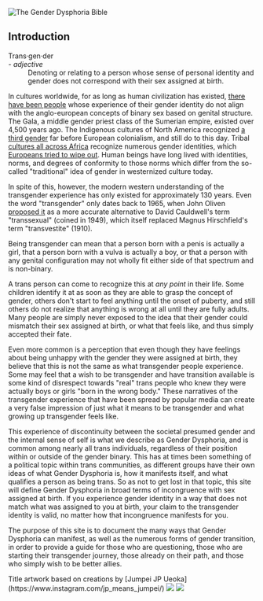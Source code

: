 
<Meta
  title="The Gender Dysphoria Bible"
  linkTitle="Introduction"
  description="A dive into the multitude of ways that gender dysphoria manifests and what it means to be transgender."
  url="/en/"
/>

<Disclaimer />

<Image
  src="/en/titlecard.png"
  srcSizes="(max-width: 800px) 100vw, (max-width: 1000px) 70vw, 767px"
  alt="The Gender Dysphoria Bible"
  titlecard
/>

## Introduction

<Gutter>
  <Define>
    <dt>Trans·gen·der</dt> - <em>adjective</em>
    <dd>Denoting or relating to a person whose sense of personal identity and gender does not correspond with their sex assigned at birth.</dd>
  </Define>
</Gutter>

In cultures worldwide, for as long as human civilization has existed, [there have been people](https://en.wikipedia.org/wiki/Transgender_history) whose experience of their gender identity do not align with the anglo-european concepts of binary sex based on genital structure. The Gala, a middle gender priest class of the Sumerian empire, existed over 4,500 years ago. The Indigenous cultures of North America recognized [a third gender](https://en.wikipedia.org/wiki/Third_gender) far before European colonialism, and still do to this day. Tribal [cultures all across Africa](https://medium.com/@janelane_62637/the-splendor-of-gender-non-conformity-in-africa-f894ff5706e1) recognize numerous gender identities, which [Europeans tried to wipe out](https://daily.jstor.org/the-deviant-african-genders-that-colonialism-condemned/). Human beings have long lived with identities, norms, and degrees of conformity to those norms which differ from the so-called "traditional" idea of gender in westernized culture today.

In spite of this, however, the modern western understanding of the transgender experience has only existed for approximately 130 years. Even the word "transgender" only dates back to 1965, when John Oliven [proposed it](https://www.google.com/books/edition/Sexual_Hygiene_and_Pathology/jP2_DAEACAAJ?hl=en) as a more accurate alternative to David Cauldwell's term "transsexual" (coined in 1949), which itself replaced Magnus Hirschfield's term "transvestite" (1910).

Being transgender can mean that a person born with a penis is actually a girl, that a person born with a vulva is actually a boy, or that a person with any genital configuration may not wholly fit either side of that spectrum and is non-binary.

A trans person can come to recognize this at *any point* in their life. Some children identify it at as soon as they are able to grasp the concept of gender, others don't start to feel anything until the onset of puberty, and still others do not realize that anything is wrong at all until they are fully adults. Many people are simply never exposed to the idea that their gender could mismatch their sex assigned at birth, or what that feels like, and thus simply accepted their fate.

Even more common is a perception that even though they have feelings about being unhappy with the gender they were assigned at birth, they believe that this is not the same as what transgender people experience. Some may feel that a wish to be transgender and have transition available is some kind of disrespect towards "real" trans people who knew they were actually boys or girls "born in the wrong body." These narratives of the transgender experience that have been spread by popular media can create a very false impression of just what it means to be transgender and what growing up transgender feels like.

This experience of discontinuity between the societal presumed gender and the internal sense of self is what we describe as Gender Dysphoria, and is common among nearly all trans individuals, regardless of their position within or outside of the gender binary. This has at times been something of a political topic within trans communities, as different groups have their own ideas of what Gender Dysphoria is, how it manifests itself, and what qualifies a person as being trans. So as not to get lost in that topic, this site will define Gender Dysphoria in broad terms of incongruence with sex assigned at birth. If you experience gender identity in a way that does not match what was assigned to you at birth, your claim to the transgender identity is valid, no matter how that incongruence manifests for you.

The purpose of this site is to document the many ways that Gender Dysphoria can manifest, as well as the numerous forms of gender transition, in order to provide a guide for those who are questioning, those who are starting their transgender journey, those already on their path, and those who simply wish to be better allies.

<Card>
  <Card.Content>
    <Text muted>Title artwork based on creations by [Jumpei JP Ueoka](https://www.instagram.com/jp_means_jumpei/)</Text>
  </Card.Content>
  <Grid columns={2}>
    <Image src="/en/images/jpjumpei_1.jpg" href="https://www.instagram.com/p/Bq2uRCtFttU/" />
    <Image src="/en/images/jpjumpei_2.jpg" href="https://www.instagram.com/p/BlA3IUrAnTi/" />
  </Grid>
</Card>